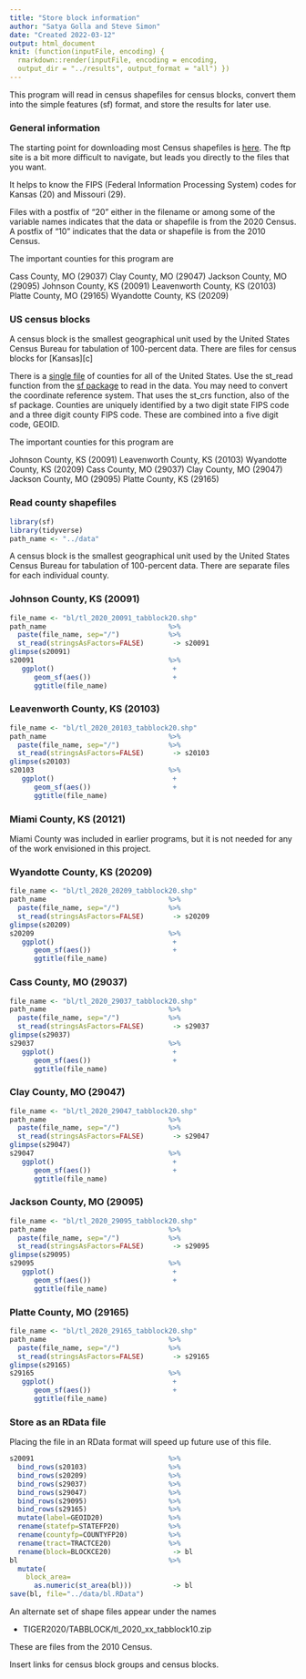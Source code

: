 ```yaml
---
title: "Store block information"
author: "Satya Golla and Steve Simon"
date: "Created 2022-03-12"
output: html_document
knit: (function(inputFile, encoding) {
  rmarkdown::render(inputFile, encoding = encoding,
  output_dir = "../results", output_format = "all") })  
---
```


This program will read in census shapefiles for census blocks, convert them into the simple features (sf) format, and store the results for later use.

### General information

The starting point for downloading most Census shapefiles is [here][c_general]. The ftp site is a bit more difficult to navigate, but leads you directly to the files that you want. 

It helps to know the FIPS (Federal Information Processing System) codes for Kansas (20) and Missouri (29).

Files with a postfix of "20" either in the filename or among some of the variable names indicates that the data or shapefile is from the 2020 Census. A postfix of "10" indicates that the data or shapefile is from the 2010 Census.

The important counties for this program are

Cass County, MO (29037)
Clay County, MO (29047)
Jackson County, MO (29095)
Johnson County, KS (20091)
Leavenworth County, KS (20103)
Platte County, MO (29165)
Wyandotte County, KS (20209)

### US census blocks

A census block is the smallest geographical unit used by the United States Census Bureau for tabulation of 100-percent data. There are files for census blocks for [Kansas][c]


There is a [single file][c_counties] of counties for all of the United States. Use the st_read function from the [sf package][r_sf] to read in the data. You may need to convert the coordinate reference system. That uses the st_crs function, also of the sf package. Counties are uniquely identified by a two digit state FIPS code and a three digit county FIPS code. These are combined into a five digit code, GEOID.

The important counties for this program are

Johnson County, KS (20091)
Leavenworth County, KS (20103)
Wyandotte County, KS (20209)
Cass County, MO (29037)
Clay County, MO (29047)
Jackson County, MO (29095)
Platte County, KS (29165)

### Read county shapefiles

```r
library(sf)
library(tidyverse)
path_name <- "../data"
```

A census block is the smallest geographical unit used by the United States Census Bureau for tabulation of 100-percent data. There are separate files for each individual county.

### Johnson County, KS (20091)

```r
file_name <- "bl/tl_2020_20091_tabblock20.shp"
path_name                              %>%
  paste(file_name, sep="/")            %>%
  st_read(stringsAsFactors=FALSE)       -> s20091
glimpse(s20091)
s20091                                 %>%
   ggplot()                             +
      geom_sf(aes())                    +
      ggtitle(file_name)
```


### Leavenworth County, KS (20103)

```r
file_name <- "bl/tl_2020_20103_tabblock20.shp"
path_name                              %>%
  paste(file_name, sep="/")            %>%
  st_read(stringsAsFactors=FALSE)       -> s20103
glimpse(s20103)
s20103                                 %>%
   ggplot()                             +
      geom_sf(aes())                    +
      ggtitle(file_name)
```

### Miami County, KS (20121)

Miami County was included in earlier programs, but it is not needed for any of the work envisioned in this project.

### Wyandotte County, KS (20209)

```r
file_name <- "bl/tl_2020_20209_tabblock20.shp"
path_name                              %>%
  paste(file_name, sep="/")            %>%
  st_read(stringsAsFactors=FALSE)       -> s20209
glimpse(s20209)
s20209                                 %>%
   ggplot()                             +
      geom_sf(aes())                    +
      ggtitle(file_name)
```

### Cass County, MO (29037)

```r
file_name <- "bl/tl_2020_29037_tabblock20.shp"
path_name                              %>%
  paste(file_name, sep="/")            %>%
  st_read(stringsAsFactors=FALSE)       -> s29037
glimpse(s29037)
s29037                                 %>%
   ggplot()                             +
      geom_sf(aes())                    +
      ggtitle(file_name)
```

### Clay County, MO (29047)

```r
file_name <- "bl/tl_2020_29047_tabblock20.shp"
path_name                              %>%
  paste(file_name, sep="/")            %>%
  st_read(stringsAsFactors=FALSE)       -> s29047
glimpse(s29047)
s29047                                 %>%
   ggplot()                             +
      geom_sf(aes())                    +
      ggtitle(file_name)
```

### Jackson County, MO (29095)

```r
file_name <- "bl/tl_2020_29095_tabblock20.shp"
path_name                              %>%
  paste(file_name, sep="/")            %>%
  st_read(stringsAsFactors=FALSE)       -> s29095
glimpse(s29095)
s29095                                 %>%
   ggplot()                             +
      geom_sf(aes())                    +
      ggtitle(file_name)
```

### Platte County, MO (29165)

```r
file_name <- "bl/tl_2020_29165_tabblock20.shp"
path_name                              %>%
  paste(file_name, sep="/")            %>%
  st_read(stringsAsFactors=FALSE)       -> s29165
glimpse(s29165)
s29165                                 %>%
   ggplot()                             +
      geom_sf(aes())                    +
      ggtitle(file_name)
```

### Store as an RData file

Placing the file in an RData format will speed up future use of this file.

```r
s20091                                 %>%
  bind_rows(s20103)                    %>%
  bind_rows(s20209)                    %>%
  bind_rows(s29037)                    %>%
  bind_rows(s29047)                    %>%
  bind_rows(s29095)                    %>%
  bind_rows(s29165)                    %>%
  mutate(label=GEOID20)                %>%
  rename(statefp=STATEFP20)            %>%
  rename(countyfp=COUNTYFP20)          %>%
  rename(tract=TRACTCE20)              %>%
  rename(block=BLOCKCE20)               -> bl
bl                                     %>%
  mutate(
    block_area=
      as.numeric(st_area(bl)))          -> bl
save(bl, file="../data/bl.RData")
```

An alternate set of shape files appear under the names

+ TIGER2020/TABBLOCK/tl_2020_xx_tabblock10.zip

These are files from the 2010 Census.


<!---Key census links go here--->

[r_sf]: https://r-spatial.github.io/sf/

[r read_acs]: https://cran.r-project.org/package=acs

[c_general]: https://www.census.gov/geographies/mapping-files/time-series/geo/tiger-line-file.html

[c_counties]: https://www2.census.gov/geo/tiger/TIGER2021/COUNTY/tl_2021_us_county.zip
[c_puma_ks]: https://www2.census.gov/geo/tiger/TIGER2021/PUMA/tl_2021_20_puma10.zip
[c_puma_mo]:https://www2.census.gov/geo/tiger/TIGER2021/PUMA/tl_2021_29_puma10.zip
[c_tract_ks]: https://www2.census.gov/geo/tiger/TIGER2021/TRACT/tl_2021_20_tract.zip
[c_tract_mo]: https://www2.census.gov/geo/tiger/TIGER2021/TRACT/tl_2021_29_tract.zip
[c_bg]: https://www2.census.gov/geo/tiger/TIGER2021/BG/
[c_bg_ks]: https://www2.census.gov/geo/tiger/TIGER2021/BG/tl_2021_20_bg.zip
[c_bg_mo]: https://www2.census.gov/geo/tiger/TIGER2021/BG/tl_2021_29_bg.zip

Insert links for census block groups and census blocks.

[c_redistricting]: https://www.census.gov/programs-surveys/decennial-census/about/rdo/summary-files.html

[c_help]: https://www.census.gov/data/academy/courses/2020-census-redistricting-data.html

[c_redistricting_ks]: https://www2.census.gov/programs-surveys/decennial/2020/data/01-Redistricting_File--PL_94-171/Kansas/ks2020.pl.zip
[c_redistricting_mo]: https://www2.census.gov/programs-surveys/decennial/2020/data/01-Redistricting_File--PL_94-171/Missouri/mo2020.pl.zip

[c_r_code]: https://www2.census.gov/programs-surveys/decennial/rdo/about/2020-census-program/Phase3/SupportMaterials/2020PL_R_import_scripts.zip